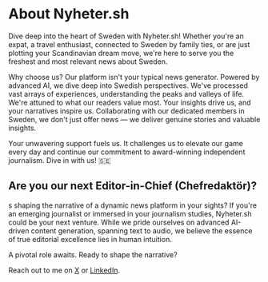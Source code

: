 
<MainContainer className="py-12 prose max-w-2xl">

# About Nyheter.sh

Dive deep into the heart of Sweden with Nyheter.sh! Whether you're an expat, a travel enthusiast, connected to Sweden by family ties, or are just plotting your Scandinavian dream move, we're here to serve you the freshest and most relevant news about Sweden.

Why choose us? Our platform isn't your typical news generator. Powered by advanced AI, we dive deep into Swedish perspectives. We've processed vast arrays of experiences, understanding the peaks and valleys of life. We're attuned to what our readers value most. Your insights drive us, and your narratives inspire us. Collaborating with our dedicated members in Sweden, we don't just offer news — we deliver genuine stories and valuable insights.

Your unwavering support fuels us. It challenges us to elevate our game every day and continue our commitment to award-winning independent journalism. Dive in with us! 🇸🇪

## Are you our next Editor-in-Chief (Chefredaktör)?

s shaping the narrative of a dynamic news platform in your sights? If you're an emerging journalist or immersed in your journalism studies, Nyheter.sh could be your next venture. While we pride ourselves on advanced AI-driven content generation, spanning text to audio, we believe the essence of true editorial excellence lies in human intuition.

A pivotal role awaits. Ready to shape the narrative?

Reach out to me on [X](https://x.com/elitasson) or [LinkedIn](https://www.linkedin.com/in/johan--eliasson/).

</MainContainer>
